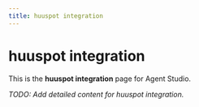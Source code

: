 ```yaml
---
title: huuspot integration
---
```


# huuspot integration

This is the **huuspot integration** page for Agent Studio.

_TODO: Add detailed content for huuspot integration._
